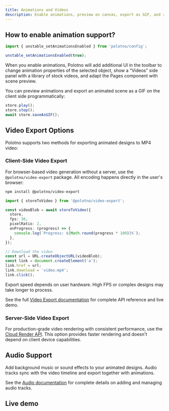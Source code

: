 ```yaml
---
title: Animations and Videos
description: Enable animations, preview on canvas, export as GIF, and render MP4 via Cloud API
---
```


## How to enable animation support?

```ts
import { unstable_setAnimationsEnabled } from 'polotno/config';

unstable_setAnimationsEnabled(true);
```

When you enable animations, Polotno will add additional UI in the toolbar to change animation properties of the selected object, show a “Videos” side panel with a library of stock videos, and adapt the Pages component with scene preview.

You can preview animations and export an animated scene as a GIF on the client side programmatically:

```ts
store.play();
store.stop();
await store.saveAsGIF();
```

## Video Export Options

Polotno supports two methods for exporting animated designs to MP4 video:

### Client-Side Video Export

For browser-based video generation without a server, use the `@polotno/video-export` package. All encoding happens directly in the user's browser:

```bash
npm install @polotno/video-export
```

```ts
import { storeToVideo } from '@polotno/video-export';

const videoBlob = await storeToVideo({
  store,
  fps: 30,
  pixelRatio: 2,
  onProgress: (progress) => {
    console.log(`Progress: ${Math.round(progress * 100)}%`);
  },
});

// Download the video
const url = URL.createObjectURL(videoBlob);
const link = document.createElement('a');
link.href = url;
link.download = 'video.mp4';
link.click();
```

Export speed depends on user hardware. High FPS or complex designs may take longer to process.

See the full [Video Export documentation](/docs/video-export) for complete API reference and live demo.

### Server-Side Video Export

For production-grade video rendering with consistent performance, use the [Cloud Render API](/docs/cloud-render-api). This option provides faster rendering and doesn't depend on client device capabilities.

## Audio Support

Add background music or sound effects to your animated designs. Audio tracks sync with the video timeline and export together with animations.

See the [Audio documentation](/docs/audio) for complete details on adding and managing audio tracks.

## Live demo

<Sandbox github="polotno-project/polotno-site/tree/source/examples/polotno-animations" />


